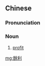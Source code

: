 {{also|余利}}
==Chinese==
{{zh-forms|s=余利}}

===Pronunciation===
{{zh-pron
|m=yúlì
|c=jyu4 lei6
|mn=qz:îr-lī/xm:û-lī/zz:î-lī
|cat=n
}}

===Noun===
{{zh-noun}}

# [[profit]]

[[mg:餘利]]